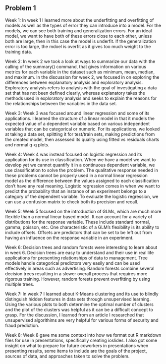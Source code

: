 ## Problem 1

Week 1: In week 1 I learned more about the underfitting and overfitting of models as well as the types of error they can introduce into a model.  For the models, we can see both training and generalization errors.  For an ideal model, we want to have both of these errors close to each other, unless both are large, then in this case the model is underfit. If the generalization error is too large, the mdoel is overfit as it gives too much weight to the training data.

Week 2: In week 2 we took a look at ways to summarize our data with the calling of the summary() command, that gives information on various metrics for each variable in the dataset such as minimum, mean, median, and maximum.  In the discussion for week 2, we focused in on exploring the differences between explanatory analysis and exploratory analysis.  Exploratory analysis refers to analysis with the goal of investigating a data set that has not been defined clearly, whereas explanatory takes the methods used in exploratory analysis and seeks to explain the reasons for the relationships between the variables in the data set.

Week 3: Week 3 was focused around linear regression and some of its applications. I learned the structure of a linear model in that it models the expected value of a dependent variable based on various independent variables that can be categorical or numeric. For its applications, we looked at taking a data set, splitting it for test/train sets, making predictions from the created model, then assessed its quality using fitted vs residuals charts and normal q-q plots.

Week 4: Week 4 was instead focused on logistic regression and its application for its use in classification. When we have a model we want to develop yet we cannot quantify it in a continuous dependent variable, we use classification to solve the problem.  The qualitative response needed in these problems cannot be properly used in a normal linear regression model as the difference between the values assigned to each classification don't have any real meaning. Logistic regression comes in when we want to predict the probability that an instance of an experiment belongs to a category of the dependent variable.  To evaluate the logistic regression, we can use a confusion matrix to check both its precision and recall.

Week 5: Week 5 focused on the introduction of GLMs, which are much more flexible than a normal linear based model. It can account for a variety of distributions for the response variable.  These include standard normal, gamma, poisson, etc.  One characteristic of a GLM's flexibility is its ability to include offsets.  Offsets are predictors that can be set to be left out from having an influence on the response variable in an experiment.

Week 6: Decision trees and random forests were interesting to learn about in week 6. Decision trees are easy to understand and their use in real life applications for presenting relationships of data to management. Tree models handle categorical predictors very easily and can be used effectively in areas such as advertising.  Random forests combine several decision trees resulting in a slower overall process that requires more rigorous training. However, random forests prevent overfitting by using multiple trees.

Week 7: In week 7 I learned about K-Means clustering and its use to blindly distinguish hidden features in data sets through unsupervised learning.  Using the various plots to both determine the optimal number of clusters and the plot of the clusters was helpful as it can be a difficult concept to grasp.  For the discussion, I learned from an article I researched that unsupervised algorithims are very helpful for various forms of security and fraud prediction.

Week 8: Week 8 gave me some context into how we format out R markdown files for use in presentations, specifically creating ioslides. I also got some insight on what to prepare for future coworkers in presentations when presenting results, some items to include are the goals of the project, sources of data, and approaches taken to solve the problem.
